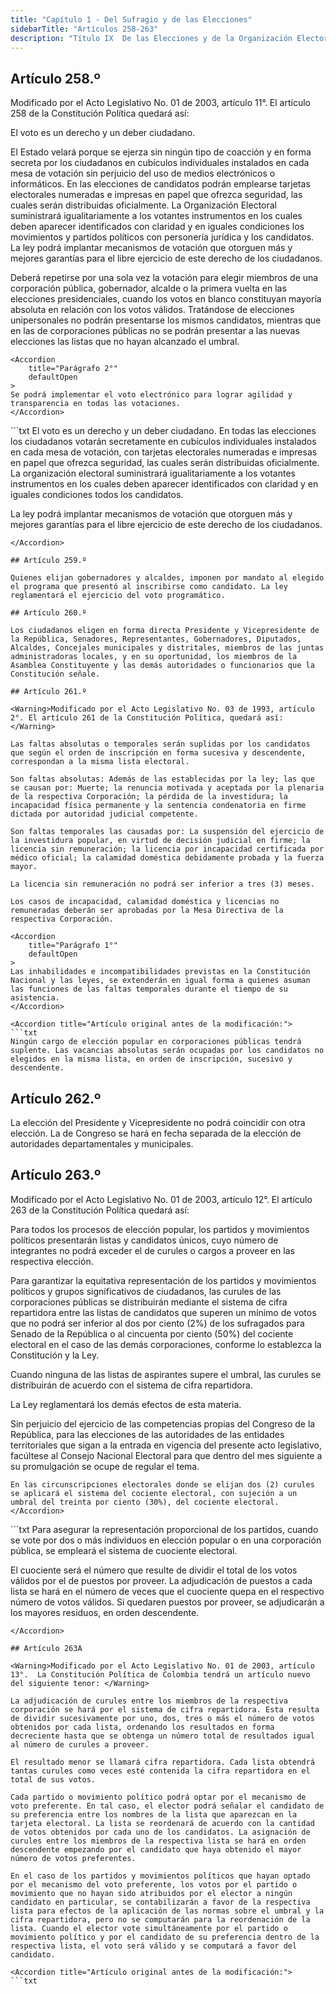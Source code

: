 ```yaml
---
title: "Capítulo 1 - Del Sufragio y de las Elecciones"
sidebarTitle: "Artículos 258-263"
description: "Título IX  De las Elecciones y de la Organización Electoral - Capítulo 1 - Del Sufragio y de las Elecciones"
---
```


## Artículo 258.º

<Warning>Modificado por el Acto Legislativo No. 01 de 2003, artículo 11°. El artículo 258 de la Constitución Política quedará así: </Warning>

El voto es un derecho y un deber ciudadano. 

El Estado velará porque se ejerza sin ningún tipo de coacción y en forma secreta por los ciudadanos en cubículos individuales instalados en cada mesa de votación sin perjuicio del uso de medios electrónicos o informáticos. En las elecciones de candidatos podrán emplearse tarjetas electorales numeradas e impresas en papel que ofrezca seguridad, las cuales serán distribuidas oficialmente. La Organización Electoral suministrará igualitariamente a los votantes instrumentos en los cuales deben aparecer identificados con claridad y en iguales condiciones los movimientos y partidos políticos con personería jurídica y los candidatos. La ley podrá implantar mecanismos de votación que otorguen más y mejores garantías para el libre ejercicio de este derecho de los ciudadanos.

<AccordionGroup>
    <Accordion
        title="Parágrafo 1°"
        defaultOpen
    >
    Deberá repetirse por una sola vez la votación para elegir miembros de una corporación pública, gobernador, alcalde o la primera vuelta en las elecciones presidenciales, cuando los votos en blanco constituyan mayoría absoluta en relación con los votos válidos. Tratándose de elecciones unipersonales no podrán presentarse los mismos candidatos, mientras que en las de corporaciones públicas no se podrán presentar a las nuevas elecciones las listas que no hayan alcanzado el umbral.
    </Accordion>

    <Accordion
        title="Parágrafo 2°"
        defaultOpen
    >
    Se podrá implementar el voto electrónico para lograr agilidad y transparencia en todas las votaciones.
    </Accordion>

</AccordionGroup>


<Accordion title="Artículo original antes de la modificación:">
```txt 
El voto es un derecho y un deber ciudadano. En todas las elecciones los ciudadanos votarán secretamente en cubículos individuales instalados en cada mesa de votación, con tarjetas electorales numeradas e impresas en papel que ofrezca seguridad, las cuales serán distribuidas oficialmente. La organización electoral suministrará igualitariamente a los votantes instrumentos en los cuales deben aparecer identificados con claridad y en iguales condiciones todos los candidatos.

La ley podrá implantar mecanismos de votación que otorguen más y mejores garantías para el libre ejercicio de este derecho de los ciudadanos. 
```
</Accordion>

## Artículo 259.º

Quienes elijan gobernadores y alcaldes, imponen por mandato al elegido el programa que presentó al inscribirse como candidato. La ley reglamentará el ejercicio del voto programático.

## Artículo 260.º

Los ciudadanos eligen en forma directa Presidente y Vicepresidente de la República, Senadores, Representantes, Gobernadores, Diputados, Alcaldes, Concejales municipales y distritales, miembros de las juntas administradoras locales, y en su oportunidad, los miembros de la Asamblea Constituyente y las demás autoridades o funcionarios que la Constitución señale.

## Artículo 261.º

<Warning>Modificado por el Acto Legislativo No. 03 de 1993, artículo 2°. El artículo 261 de la Constitución Política, quedará así: </Warning>

Las faltas absolutas o temporales serán suplidas por los candidatos que según el orden de inscripción en forma sucesiva y descendente, correspondan a la misma lista electoral.

Son faltas absolutas: Además de las establecidas por la ley; las que se causan por: Muerte; la renuncia motivada y aceptada por la plenaria de la respectiva Corporación; la pérdida de la investidura; la incapacidad física permanente y la sentencia condenatoria en firme dictada por autoridad judicial competente.

Son faltas temporales las causadas por: La suspensión del ejercicio de la investidura popular, en virtud de decisión judicial en firme; la licencia sin remuneración; la licencia por incapacidad certificada por médico oficial; la calamidad doméstica debidamente probada y la fuerza mayor.

La licencia sin remuneración no podrá ser inferior a tres (3) meses.

Los casos de incapacidad, calamidad doméstica y licencias no remuneradas deberán ser aprobadas por la Mesa Directiva de la respectiva Corporación. 

<Accordion
    title="Parágrafo 1°"
    defaultOpen
> 
Las inhabilidades e incompatibilidades previstas en la Constitución Nacional y las leyes, se extenderán en igual forma a quienes asuman las funciones de las faltas temporales durante el tiempo de su asistencia. 
</Accordion>

<Accordion title="Artículo original antes de la modificación:">
```txt 
Ningún cargo de elección popular en corporaciones públicas tendrá suplente. Las vacancias absolutas serán ocupadas por los candidatos no elegidos en la misma lista, en orden de inscripción, sucesivo y descendente.
```
</Accordion>

## Artículo 262.º

La elección del Presidente y Vicepresidente no podrá coincidir con otra elección. La de Congreso se hará en fecha separada de la elección de autoridades departamentales y municipales.

## Artículo 263.º

<Warning>Modificado por el Acto Legislativo No. 01 de 2003, artículo 12°. El artículo 263 de la Constitución Política quedará así: </Warning>

Para todos los procesos de elección popular, los partidos y movimientos políticos presentarán listas y candidatos únicos, cuyo número de integrantes no podrá exceder el de curules o cargos a proveer en las respectiva elección.

Para garantizar la equitativa representación de los partidos y movimientos políticos y grupos significativos de ciudadanos, las curules de las corporaciones públicas se distribuirán mediante el sistema de cifra repartidora entre las listas de candidatos que superen un mínimo de votos que no podrá ser inferior al dos por ciento (2%) de los sufragados para Senado de la República o al cincuenta por ciento (50%) del cociente electoral en el caso de las demás corporaciones, conforme lo establezca la Constitución y la Ley. 

Cuando ninguna de las listas de aspirantes supere el umbral, las curules se distribuirán de acuerdo con el sistema de cifra repartidora. 

La Ley reglamentará los demás efectos de esta materia. 

<AccordionGroup>
    <Accordion
        title="Parágrafo transitorio"
        defaultOpen
    >
    Sin perjuicio del ejercicio de las competencias propias del Congreso de la República, para las elecciones de las autoridades de las entidades territoriales que sigan a la entrada en vigencia del presente acto legislativo, facúltese al Consejo Nacional Electoral para que dentro del mes siguiente a su promulgación se ocupe de regular el tema.
    
    En las circunscripciones electorales donde se elijan dos (2) curules se aplicará el sistema del cociente electoral, con sujeción a un umbral del treinta por ciento (30%), del cociente electoral. 
    </Accordion>
</AccordionGroup>

<Accordion title="Artículo original antes de la modificación:">
```txt 
Para asegurar la representación proporcional de los partidos, cuando se vote por dos o más individuos en elección popular o en una corporación pública, se empleará el sistema de cuociente electoral.

El cuociente será el número que resulte de dividir el total de los votos válidos por el de puestos por proveer. La adjudicación de puestos a cada lista se hará en el número de veces que el cuociente quepa en el respectivo número de votos válidos. Si quedaren puestos por proveer, se adjudicarán a los mayores residuos, en orden descendente. 
```
</Accordion>

## Artículo 263A

<Warning>Modificado por el Acto Legislativo No. 01 de 2003, artículo 13°.  La Constitución Política de Colombia tendrá un artículo nuevo del siguiente tenor: </Warning>

La adjudicación de curules entre los miembros de la respectiva corporación se hará por el sistema de cifra repartidora. Esta resulta de dividir sucesivamente por uno, dos, tres o más el número de votos obtenidos por cada lista, ordenando los resultados en forma decreciente hasta que se obtenga un número total de resultados igual al número de curules a proveer. 

El resultado menor se llamará cifra repartidora. Cada lista obtendrá tantas curules como veces esté contenida la cifra repartidora en el total de sus votos. 

Cada partido o movimiento político podrá optar por el mecanismo de voto preferente. En tal caso, el elector podrá señalar el candidato de su preferencia entre los nombres de la lista que aparezcan en la tarjeta electoral. La lista se reordenará de acuerdo con la cantidad de votos obtenidos por cada uno de los candidatos. La asignación de curules entre los miembros de la respectiva lista se hará en orden descendente empezando por el candidato que haya obtenido el mayor número de votos preferentes. 

En el caso de los partidos y movimientos políticos que hayan optado por el mecanismo del voto preferente, los votos por el partido o movimiento que no hayan sido atribuidos por el elector a ningún candidato en particular, se contabilizarán a favor de la respectiva lista para efectos de la aplicación de las normas sobre el umbral y la cifra repartidora, pero no se computarán para la reordenación de la lista. Cuando el elector vote simultáneamente por el partido o movimiento político y por el candidato de su preferencia dentro de la respectiva lista, el voto será válido y se computará a favor del candidato.

<Accordion title="Artículo original antes de la modificación:">
```txt 
 
```
</Accordion>
